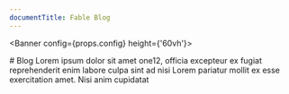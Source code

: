 ```yaml
---
documentTitle: Fable Blog
---
```



<Banner config={props.config} height={'60vh'}>
  <div style={{ maxWidth: '546px' }}>
    # Blog
    Lorem ipsum dolor sit amet one12, officia excepteur ex fugiat reprehenderit enim labore culpa sint ad nisi Lorem pariatur mollit ex esse exercitation amet. Nisi anim cupidatat 
  </div>
  
  <AllPosts manifest={props.manifest} config={props.config} />
</Banner>
